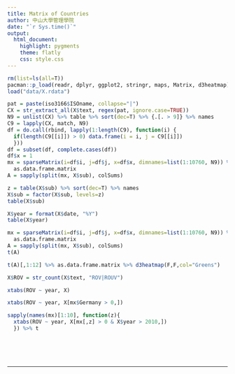 ```yaml
---
title: Matrix of Countries
author: 中山大學管理學院 
date: "`r Sys.time()`"
output: 
  html_document:
    highlight: pygments
    theme: flatly
    css: style.css
---
```


```r
rm(list=ls(all=T))
pacman::p_load(readr, dplyr, ggplot2, stringr, maps, Matrix, d3heatmap)
load("data/X.rdata")
```

```r
pat = paste(iso3166$ISOname, collapse="|")
CX = str_extract_all(X$text, regex(pat, ignore.case=TRUE))
N9 = unlist(CX) %>% table %>% sort(dec=T) %>% {.[. > 9]} %>% names
C9 = lapply(CX, match, N9)
df = do.call(rbind, lapply(1:length(C9), function(i) {
  if(length(C9[[i]]) > 0) data.frame(i = i, j = C9[[i]])
  })) 
df = subset(df, complete.cases(df))
df$x = 1
mx = sparseMatrix(i=df$i, j=df$j, x=df$x, dimnames=list(1:10760, N9)) %>% 
  as.data.frame.matrix
A = sapply(split(mx, X$sub), colSums)
```

```r
z = table(X$sub) %>% sort(dec=T) %>% names
X$sub = factor(X$sub, levels=z)
table(X$sub)
```

```r
X$year = format(X$date, "%Y")
table(X$year)
```

```r
mx = sparseMatrix(i=df$i, j=df$j, x=df$x, dimnames=list(1:10760, N9)) %>% 
  as.data.frame.matrix
A = sapply(split(mx, X$sub), colSums)
t(A)
```

```r
t(A)[,1:12] %>% as.data.frame.matrix %>% d3heatmap(F,F,col="Greens")
```


```r
X$ROV = str_count(X$text, "ROV|ROUV")
```

```r
xtabs(ROV ~ year, X)
```

```r
xtabs(ROV ~ year, X[mx$Germany > 0,])
```

```r
sapply(names(mx)[1:10], function(z){
  xtabs(ROV ~ year, X[mx[,z] > 0 & X$year > 2010,])
  }) %>% t
```



<br><br><br><hr>







